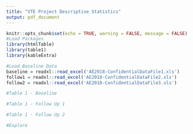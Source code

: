 ```yaml
---
title: "VTE Project Descriptive Statistics"
output: pdf_document
---
```




```r
knitr::opts_chunk$set(echo = TRUE, warning = FALSE, message = FALSE)
#Load Packages
library(htmlTable)
library(table1)
library(kableExtra)
```

```r
#Load Baseline Data
baseline = readxl::read_excel('AE2018-ConfidentialDataFile1.xls')
follow1 = readxl::read_excel('AE2018-ConfidentialDataFile2.xls')
follow2 = readxl::read_excel('AE2018-ConfidentialDataFile3.xls')
```

```r
#Table 1 - Baseline
```

```r
#Table 1 - Follow Up 1
```

```r
#Table 1 - Follow Up 2 
```

```r
#Explore 
```




